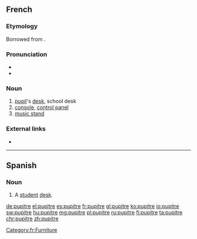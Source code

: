==French==

===Etymology===
Borrowed from {{etyl|la|fr}} {{term|pulpitum|lang=la}}.

===Pronunciation===
* {{audio|Fr-pupitre.ogg|audio|lang=fr}}
* {{IPA|/pypitʁ/|lang=fr}}

===Noun===
{{fr-noun|m}}

# [[pupil]]'s [[desk]], school desk
# [[console]], [[control panel]]
# [[music stand]]
===External links===
* {{R:TLFi}}

----
[[Category:fr:Furniture]]

==Spanish==

===Noun===
{{es-noun|m}}

# A [[student]] [[desk]].

[[de:pupitre]]
[[el:pupitre]]
[[es:pupitre]]
[[fr:pupitre]]
[[gl:pupitre]]
[[ko:pupitre]]
[[io:pupitre]]
[[sw:pupitre]]
[[hu:pupitre]]
[[mg:pupitre]]
[[pl:pupitre]]
[[ru:pupitre]]
[[fi:pupitre]]
[[ta:pupitre]]
[[chr:pupitre]]
[[zh:pupitre]]